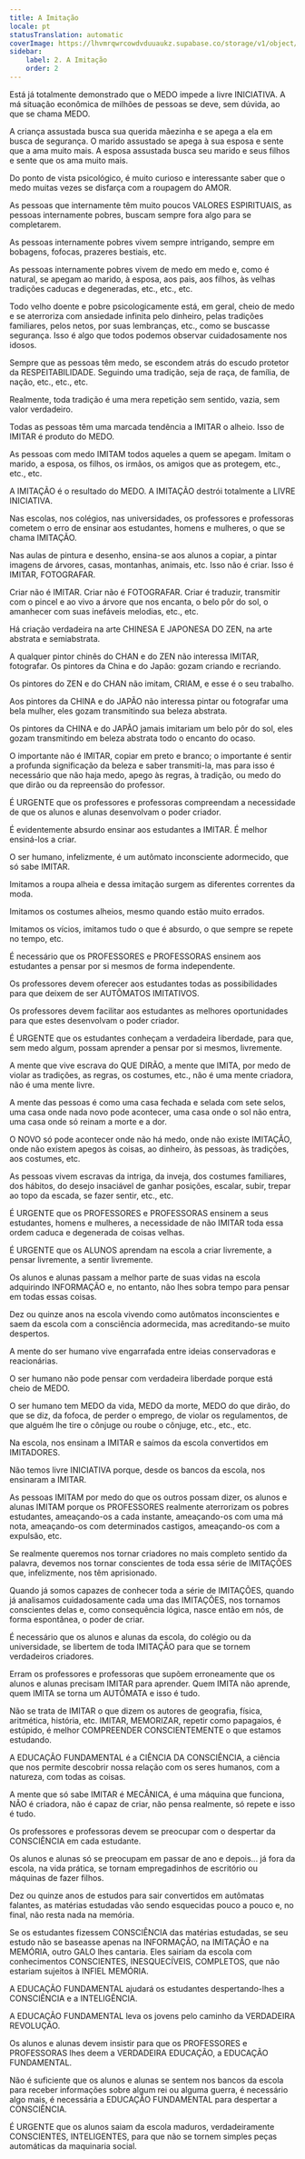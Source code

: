```yaml
---
title: A Imitação
locale: pt
statusTranslation: automatic
coverImage: https://lhvmrqwrcowdvduuaukz.supabase.co/storage/v1/object/public/strapi-uploads/small_cover-educacion-fundamental.webp-2d51a7828a2b1309555be27f7e2a61a0.webp
sidebar:
    label: 2. A Imitação
    order: 2
---
```

Está já totalmente demonstrado que o MEDO impede a livre INICIATIVA. A má situação econômica de milhões de pessoas se deve, sem dúvida, ao que se chama MEDO.

A criança assustada busca sua querida mãezinha e se apega a ela em busca de segurança. O marido assustado se apega à sua esposa e sente que a ama muito mais. A esposa assustada busca seu marido e seus filhos e sente que os ama muito mais.

Do ponto de vista psicológico, é muito curioso e interessante saber que o medo muitas vezes se disfarça com a roupagem do AMOR.

As pessoas que internamente têm muito poucos VALORES ESPIRITUAIS, as pessoas internamente pobres, buscam sempre fora algo para se completarem.

As pessoas internamente pobres vivem sempre intrigando, sempre em bobagens, fofocas, prazeres bestiais, etc.

As pessoas internamente pobres vivem de medo em medo e, como é natural, se apegam ao marido, à esposa, aos pais, aos filhos, às velhas tradições caducas e degeneradas, etc., etc., etc.

Todo velho doente e pobre psicologicamente está, em geral, cheio de medo e se aterroriza com ansiedade infinita pelo dinheiro, pelas tradições familiares, pelos netos, por suas lembranças, etc., como se buscasse segurança. Isso é algo que todos podemos observar cuidadosamente nos idosos.

Sempre que as pessoas têm medo, se escondem atrás do escudo protetor da RESPEITABILIDADE. Seguindo uma tradição, seja de raça, de família, de nação, etc., etc., etc.

Realmente, toda tradição é uma mera repetição sem sentido, vazia, sem valor verdadeiro.

Todas as pessoas têm uma marcada tendência a IMITAR o alheio. Isso de IMITAR é produto do MEDO.

As pessoas com medo IMITAM todos aqueles a quem se apegam. Imitam o marido, a esposa, os filhos, os irmãos, os amigos que as protegem, etc., etc., etc.

A IMITAÇÃO é o resultado do MEDO. A IMITAÇÃO destrói totalmente a LIVRE INICIATIVA.

Nas escolas, nos colégios, nas universidades, os professores e professoras cometem o erro de ensinar aos estudantes, homens e mulheres, o que se chama IMITAÇÃO.

Nas aulas de pintura e desenho, ensina-se aos alunos a copiar, a pintar imagens de árvores, casas, montanhas, animais, etc. Isso não é criar. Isso é IMITAR, FOTOGRAFAR.

Criar não é IMITAR. Criar não é FOTOGRAFAR. Criar é traduzir, transmitir com o pincel e ao vivo a árvore que nos encanta, o belo pôr do sol, o amanhecer com suas inefáveis melodias, etc., etc.

Há criação verdadeira na arte CHINESA E JAPONESA DO ZEN, na arte abstrata e semiabstrata.

A qualquer pintor chinês do CHAN e do ZEN não interessa IMITAR, fotografar. Os pintores da China e do Japão: gozam criando e recriando.

Os pintores do ZEN e do CHAN não imitam, CRIAM, e esse é o seu trabalho.

Aos pintores da CHINA e do JAPÃO não interessa pintar ou fotografar uma bela mulher, eles gozam transmitindo sua beleza abstrata.

Os pintores da CHINA e do JAPÃO jamais imitariam um belo pôr do sol, eles gozam transmitindo em beleza abstrata todo o encanto do ocaso.

O importante não é IMITAR, copiar em preto e branco; o importante é sentir a profunda significação da beleza e saber transmiti-la, mas para isso é necessário que não haja medo, apego às regras, à tradição, ou medo do que dirão ou da repreensão do professor.

É URGENTE que os professores e professoras compreendam a necessidade de que os alunos e alunas desenvolvam o poder criador.

É evidentemente absurdo ensinar aos estudantes a IMITAR. É melhor ensiná-los a criar.

O ser humano, infelizmente, é um autômato inconsciente adormecido, que só sabe IMITAR.

Imitamos a roupa alheia e dessa imitação surgem as diferentes correntes da moda.

Imitamos os costumes alheios, mesmo quando estão muito errados.

Imitamos os vícios, imitamos tudo o que é absurdo, o que sempre se repete no tempo, etc.

É necessário que os PROFESSORES e PROFESSORAS ensinem aos estudantes a pensar por si mesmos de forma independente.

Os professores devem oferecer aos estudantes todas as possibilidades para que deixem de ser AUTÔMATOS IMITATIVOS.

Os professores devem facilitar aos estudantes as melhores oportunidades para que estes desenvolvam o poder criador.

É URGENTE que os estudantes conheçam a verdadeira liberdade, para que, sem medo algum, possam aprender a pensar por si mesmos, livremente.

A mente que vive escrava do QUE DIRÃO, a mente que IMITA, por medo de violar as tradições, as regras, os costumes, etc., não é uma mente criadora, não é uma mente livre.

A mente das pessoas é como uma casa fechada e selada com sete selos, uma casa onde nada novo pode acontecer, uma casa onde o sol não entra, uma casa onde só reinam a morte e a dor.

O NOVO só pode acontecer onde não há medo, onde não existe IMITAÇÃO, onde não existem apegos às coisas, ao dinheiro, às pessoas, às tradições, aos costumes, etc.

As pessoas vivem escravas da intriga, da inveja, dos costumes familiares, dos hábitos, do desejo insaciável de ganhar posições, escalar, subir, trepar ao topo da escada, se fazer sentir, etc., etc.

É URGENTE que os PROFESSORES e PROFESSORAS ensinem a seus estudantes, homens e mulheres, a necessidade de não IMITAR toda essa ordem caduca e degenerada de coisas velhas.

É URGENTE que os ALUNOS aprendam na escola a criar livremente, a pensar livremente, a sentir livremente.

Os alunos e alunas passam a melhor parte de suas vidas na escola adquirindo INFORMAÇÃO e, no entanto, não lhes sobra tempo para pensar em todas essas coisas.

Dez ou quinze anos na escola vivendo como autômatos inconscientes e saem da escola com a consciência adormecida, mas acreditando-se muito despertos.

A mente do ser humano vive engarrafada entre ideias conservadoras e reacionárias.

O ser humano não pode pensar com verdadeira liberdade porque está cheio de MEDO.

O ser humano tem MEDO da vida, MEDO da morte, MEDO do que dirão, do que se diz, da fofoca, de perder o emprego, de violar os regulamentos, de que alguém lhe tire o cônjuge ou roube o cônjuge, etc., etc., etc.

Na escola, nos ensinam a IMITAR e saímos da escola convertidos em IMITADORES.

Não temos livre INICIATIVA porque, desde os bancos da escola, nos ensinaram a IMITAR.

As pessoas IMITAM por medo do que os outros possam dizer, os alunos e alunas IMITAM porque os PROFESSORES realmente aterrorizam os pobres estudantes, ameaçando-os a cada instante, ameaçando-os com uma má nota, ameaçando-os com determinados castigos, ameaçando-os com a expulsão, etc.

Se realmente queremos nos tornar criadores no mais completo sentido da palavra, devemos nos tornar conscientes de toda essa série de IMITAÇÕES que, infelizmente, nos têm aprisionado.

Quando já somos capazes de conhecer toda a série de IMITAÇÕES, quando já analisamos cuidadosamente cada uma das IMITAÇÕES, nos tornamos conscientes delas e, como consequência lógica, nasce então em nós, de forma espontânea, o poder de criar.

É necessário que os alunos e alunas da escola, do colégio ou da universidade, se libertem de toda IMITAÇÃO para que se tornem verdadeiros criadores.

Erram os professores e professoras que supõem erroneamente que os alunos e alunas precisam IMITAR para aprender. Quem IMITA não aprende, quem IMITA se torna um AUTÔMATA e isso é tudo.

Não se trata de IMITAR o que dizem os autores de geografia, física, aritmética, história, etc. IMITAR, MEMORIZAR, repetir como papagaios, é estúpido, é melhor COMPREENDER CONSCIENTEMENTE o que estamos estudando.

A EDUCAÇÃO FUNDAMENTAL é a CIÊNCIA DA CONSCIÊNCIA, a ciência que nos permite descobrir nossa relação com os seres humanos, com a natureza, com todas as coisas.

A mente que só sabe IMITAR é MECÂNICA, é uma máquina que funciona, NÃO é criadora, não é capaz de criar, não pensa realmente, só repete e isso é tudo.

Os professores e professoras devem se preocupar com o despertar da CONSCIÊNCIA em cada estudante.

Os alunos e alunas só se preocupam em passar de ano e depois... já fora da escola, na vida prática, se tornam empregadinhos de escritório ou máquinas de fazer filhos.

Dez ou quinze anos de estudos para sair convertidos em autômatas falantes, as matérias estudadas vão sendo esquecidas pouco a pouco e, no final, não resta nada na memória.

Se os estudantes fizessem CONSCIÊNCIA das matérias estudadas, se seu estudo não se baseasse apenas na INFORMAÇÃO, na IMITAÇÃO e na MEMÓRIA, outro GALO lhes cantaria. Eles sairiam da escola com conhecimentos CONSCIENTES, INESQUECÍVEIS, COMPLETOS, que não estariam sujeitos à INFIEL MEMÓRIA.

A EDUCAÇÃO FUNDAMENTAL ajudará os estudantes despertando-lhes a CONSCIÊNCIA e a INTELIGÊNCIA.

A EDUCAÇÃO FUNDAMENTAL leva os jovens pelo caminho da VERDADEIRA REVOLUÇÃO.

Os alunos e alunas devem insistir para que os PROFESSORES e PROFESSORAS lhes deem a VERDADEIRA EDUCAÇÃO, a EDUCAÇÃO FUNDAMENTAL.

Não é suficiente que os alunos e alunas se sentem nos bancos da escola para receber informações sobre algum rei ou alguma guerra, é necessário algo mais, é necessária a EDUCAÇÃO FUNDAMENTAL para despertar a CONSCIÊNCIA.

É URGENTE que os alunos saiam da escola maduros, verdadeiramente CONSCIENTES, INTELIGENTES, para que não se tornem simples peças automáticas da maquinaria social.
